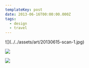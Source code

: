 ```yaml
---
templateKey: post
date: 2013-06-16T00:00:00.000Z
tags:
  - design
  - travel
---
```

<div className="max-w-[400px]">
  ![](../../assets/art/20130615-scan-1.jpg)
</div>

![](../../assets/art/20130615-scan-2.jpg)

![](../../assets/art/20130615-scan-3.jpg)